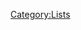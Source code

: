 {{DISPLAYTITLE:List of Elemental Bursts}}{{CustomTabs
|tab1=Overview
|tab2=List
|tab3=Voice-Overs
}}

{{Talents by Category Table|Elemental Bursts|notype=1}}

[[Category:Lists]]